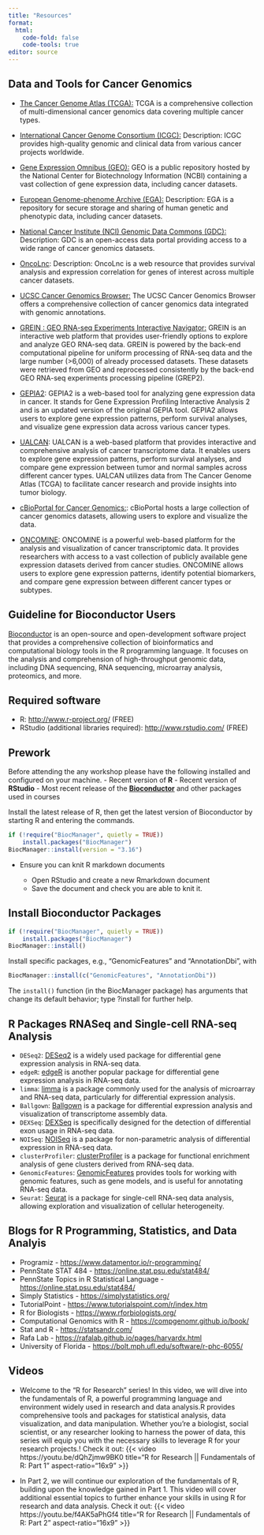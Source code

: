 ---
title: "Resources"
format: 
  html:
    code-fold: false
    code-tools: true
editor: source
---

## Data and Tools for Cancer Genomics  

- [The Cancer Genome Atlas (TCGA):](https://portal.gdc.cancer.gov/) TCGA is a comprehensive collection of multi-dimensional cancer genomics data covering multiple cancer types.
- [International Cancer Genome Consortium (ICGC):](https://icgc.org/) Description: ICGC provides high-quality genomic and clinical data from various cancer projects worldwide.
- [Gene Expression Omnibus (GEO):](https://www.ncbi.nlm.nih.gov/geo/) GEO is a public repository hosted by the National Center for Biotechnology Information (NCBI) containing a vast collection of gene expression data, including cancer datasets.
- [European Genome-phenome Archive (EGA):](https://ega-archive.org/) Description: EGA is a repository for secure storage and sharing of human genetic and phenotypic data, including cancer datasets.
- [National Cancer Institute (NCI) Genomic Data Commons (GDC):](https://gdc.cancer.gov/) Description: GDC is an open-access data portal providing access to a wide range of cancer genomics datasets.

- [OncoLnc](http://www.oncolnc.org/): Description: OncoLnc is a web resource that provides survival analysis and expression correlation for genes of interest across multiple cancer datasets.

- [UCSC Cancer Genomics Browser:](https://genome-cancer.ucsc.edu/) The UCSC Cancer Genomics Browser offers a comprehensive collection of cancer genomics data integrated with genomic annotations.

- [GREIN : GEO RNA-seq Experiments Interactive Navigator:](http://www.ilincs.org/apps/grein/) GREIN is an interactive web platform that provides user-friendly options to explore and analyze GEO RNA-seq data. GREIN is powered by the back-end computational pipeline for uniform processing of RNA-seq data and the large number (>6,000) of already processed datasets. These datasets were retrieved from GEO and reprocessed consistently by the back-end GEO RNA-seq experiments processing pipeline (GREP2).

- [GEPIA2](http://gepia2.cancer-pku.cn/): GEPIA2 is a web-based tool for analyzing gene expression data in cancer. It stands for Gene Expression Profiling Interactive Analysis 2 and is an updated version of the original GEPIA tool. GEPIA2 allows users to explore gene expression patterns, perform survival analyses, and visualize gene expression data across various cancer types.

- [UALCAN](http://ualcan.path.uab.edu/): UALCAN is a web-based platform that provides interactive and comprehensive analysis of cancer transcriptome data. It enables users to explore gene expression patterns, perform survival analyses, and compare gene expression between tumor and normal samples across different cancer types. UALCAN utilizes data from The Cancer Genome Atlas (TCGA) to facilitate cancer research and provide insights into tumor biology.

- [cBioPortal for Cancer Genomics:](https://www.cbioportal.org/): cBioPortal hosts a large collection of cancer genomics datasets, allowing users to explore and visualize the data.

- [ONCOMINE](https://www.oncomine.org/resource/login.html): ONCOMINE is a powerful web-based platform for the analysis and visualization of cancer transcriptomic data. It provides researchers with access to a vast collection of publicly available gene expression datasets derived from cancer studies. ONCOMINE allows users to explore gene expression patterns, identify potential biomarkers, and compare gene expression between different cancer types or subtypes.



## Guideline for Bioconductor Users
[Bioconductor](https://bioconductor.org/) is an open-source and open-development software project that provides a comprehensive collection of bioinformatics and computational biology tools in the R programming language. It focuses on the analysis and comprehension of high-throughput genomic data, including DNA sequencing, RNA sequencing, microarray analysis, proteomics, and more.


## Required software
- R: <http://www.r-project.org/> (FREE)
- RStudio (additional libraries required): <http://www.rstudio.com/> (FREE)

## Prework

Before attending the any workshop please have the following installed and configured on your machine.
-   Recent version of **R**
-   Recent version of **RStudio**
-   Most recent release of the [**Bioconductor**](https://www.bioconductor.org/install/) and other packages used in courses

Install the latest release of R, then get the latest version of Bioconductor by starting R and entering the commands. 

```{r, eval=FALSE}
if (!require("BiocManager", quietly = TRUE))
    install.packages("BiocManager")
BiocManager::install(version = "3.16")
```

- Ensure you can knit R markdown documents

    -   Open RStudio and create a new Rmarkdown document
    -   Save the document and check you are able to knit it.

## Install Bioconductor Packages

```{r, eval=FALSE}
if (!require("BiocManager", quietly = TRUE))
    install.packages("BiocManager")
BiocManager::install()
```

Install specific packages, e.g., “GenomicFeatures” and “AnnotationDbi”, with


```{r, eval=FALSE}
BiocManager::install(c("GenomicFeatures", "AnnotationDbi"))
```

The `install()` function (in the BiocManager package) has arguments that change its default behavior; type ?install for further help.

## R Packages RNASeq and Single-cell RNA-seq Analysis
- `DESeq2`: [DESeq2](https://bioconductor.org/packages/release/bioc/html/DESeq2.html) is a widely used package for differential gene expression analysis in RNA-seq data.
- `edgeR`: [edgeR](https://bioconductor.org/packages/release/bioc/html/edgeR.html) is another popular package for differential gene expression analysis in RNA-seq data.
- `limma`: [limma](https://bioconductor.org/packages/release/bioc/html/limma.html) is a package commonly used for the analysis of microarray and RNA-seq data, particularly for differential expression analysis.
- `Ballgown`: [Ballgown](https://bioconductor.org/packages/release/bioc/html/ballgown.html) is a package for differential expression analysis and visualization of transcriptome assembly data.
- `DEXSeq`: [DEXSeq](https://bioconductor.org/packages/release/bioc/html/DEXSeq.html) is specifically designed for the detection of differential exon usage in RNA-seq data.
- `NOISeq`: [NOISeq](https://bioconductor.org/packages/release/bioc/html/NOISeq.html) is a package for non-parametric analysis of differential expression in RNA-seq data.
- `clusterProfiler`: [clusterProfiler](https://bioconductor.org/packages/release/bioc/html/clusterProfiler.html) is a package for functional enrichment analysis of gene clusters derived from RNA-seq data.
- `GenomicFeatures`: [GenomicFeatures](https://bioconductor.org/packages/release/bioc/html/GenomicFeatures.html) provides tools for working with genomic features, such as gene models, and is useful for annotating RNA-seq data.
- `Seurat`: [Seurat](https://satijalab.org/seurat/) is a package for single-cell RNA-seq data analysis, allowing exploration and visualization of cellular heterogeneity.




## Blogs for R Programming, Statistics, and Data Analyis 
- Programiz - [https://www.datamentor.io/r-programming/](https://www.datamentor.io/r-programming/)
- PennState STAT 484 - [https://online.stat.psu.edu/stat484/](https://online.stat.psu.edu/stat484/)
- PennState Topics in R Statistical Language - 
 [https://online.stat.psu.edu/stat484/](https://online.stat.psu.edu/stat484/)
- Simply Statistics - [https://simplystatistics.org/](https://simplystatistics.org/)
- TutorialPoint - [https://www.tutorialspoint.com/r/index.htm](https://www.tutorialspoint.com/r/index.htm)
- R for Biologists - [https://www.rforbiologists.org/](https://www.rforbiologists.org/)
- Computational Genomics with R -  [https://compgenomr.github.io/book/](https://compgenomr.github.io/book/)
- Stat and R - [https://statsandr.com/](https://statsandr.com/)
- Rafa Lab - [https://rafalab.github.io/pages/harvardx.html](https://rafalab.github.io/pages/harvardx.html)
- University of Florida - [https://bolt.mph.ufl.edu/software/r-phc-6055/](https://bolt.mph.ufl.edu/software/r-phc-6055/)

## Videos 
- Welcome to the "R for Research" series! In this video, we will dive into the fundamentals of R, a powerful programming language and environment widely used in research and data analysis.R provides comprehensive tools and packages for statistical analysis, data visualization, and data manipulation. Whether you're a biologist, social scientist, or any researcher looking to harness the power of data, this series will equip you with the necessary skills to leverage R for your research projects.! Check it out: {{< video https://youtu.be/dQhZjmw9BK0 title="R for Research || Fundamentals of R: Part 1" aspect-ratio="16x9" >}}

- In Part 2, we will continue our exploration of the fundamentals of R, building upon the knowledge gained in Part 1. This video will cover additional essential topics to further enhance your skills in using R for research and data analysis. Check it out: {{< video https://youtu.be/f4AK5aPhGf4 title="R for Research || Fundamentals of R: Part 2" aspect-ratio="16x9" >}}

